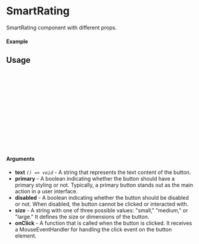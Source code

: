 
<Meta of={SmartRating} title="Button" />

# SmartRating

SmartRating component with different props.

#### Example

<Canvas of={SmartRating.Primary} />

## Usage

```ts
import {SmartRating} from "sld-ui";

const Example = () => {
  return (
      <SmartRating
        testIdPrefix="some-test-id-prefix"
        title="Smart Rating"
        theme="primary"
        disabled={false}
      />
  );
};

export default Example;
```

#### Arguments

- **text** _`() => void`_ - A string that represents the text content of the button.
- **primary** - A boolean indicating whether the button should have a primary styling or not. Typically, a primary button stands out as the main action in a user interface.
- **disabled** - A boolean indicating whether the button should be disabled or not. When disabled, the button cannot be clicked or interacted with.
- **size** - A string with one of three possible values: "small," "medium," or "large." It defines the size or dimensions of the button.
- **onClick** - A function that is called when the button is clicked. It receives a MouseEventHandler for handling the click event on the button element.
